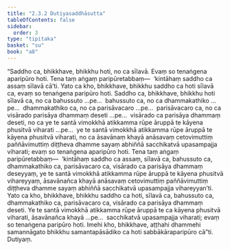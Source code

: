 ```yaml
---
title: "2.3.2 Dutiyasaddhāsutta"
tableOfContents: false
sidebar:
  order: 3
type: "tipitaka"
basket: "su"
book: "a8"
---
```



<DynamicBreadcrumb />

<Division number="72" book="a8" bookNo="17" page="134">

<Paragraph number="718" book="a8">
“Saddho ca, bhikkhave, bhikkhu hoti, no ca sīlavā. Evaṃ so tenaṅgena aparipūro hoti. Tena taṃ aṅgaṃ paripūretabbaṃ—  ‘kintāhaṃ saddho ca assaṃ sīlavā cā’ti. Yato ca kho, bhikkhave, bhikkhu saddho ca hoti sīlavā ca, evaṃ so tenaṅgena paripūro hoti.
</Paragraph>

<Paragraph number="719" book="a8">
Saddho ca, bhikkhave, bhikkhu hoti sīlavā ca, no ca bahussuto …pe…  bahussuto ca, no ca dhammakathiko …pe…  dhammakathiko ca, no ca parisāvacaro …pe…  parisāvacaro ca, no ca visārado parisāya dhammaṃ deseti …pe…  visārado ca parisāya dhammaṃ deseti, no ca ye te santā vimokkhā atikkamma rūpe āruppā te kāyena phusitvā viharati …pe…  ye te santā vimokkhā atikkamma rūpe āruppā te kāyena phusitvā viharati, no ca āsavānaṃ khayā anāsavaṃ cetovimuttiṃ paññāvimuttiṃ diṭṭheva dhamme sayaṃ abhiññā sacchikatvā upasampajja viharati; evaṃ so tenaṅgena aparipūro hoti. Tena taṃ aṅgaṃ paripūretabbaṃ—  ‘kintāhaṃ saddho ca assaṃ, sīlavā ca, bahussuto ca, dhammakathiko ca, parisāvacaro ca, visārado ca parisāya dhammaṃ deseyyaṃ, ye te santā vimokkhā atikkamma rūpe āruppā te kāyena phusitvā vihareyyaṃ, āsavānañca khayā anāsavaṃ cetovimuttiṃ paññāvimuttiṃ diṭṭheva dhamme sayaṃ abhiññā sacchikatvā upasampajja vihareyyan’ti.
</Paragraph>

<Paragraph number="720" book="a8">
Yato ca kho, bhikkhave, bhikkhu saddho ca hoti, sīlavā ca, bahussuto ca, dhammakathiko ca, parisāvacaro ca, visārado ca parisāya dhammaṃ deseti. Ye te santā vimokkhā atikkamma rūpe āruppā te ca kāyena phusitvā viharati, āsavānañca khayā …pe…  sacchikatvā upasampajja viharati; evaṃ so tenaṅgena paripūro hoti. Imehi kho, bhikkhave, aṭṭhahi dhammehi samannāgato bhikkhu samantapāsādiko ca hoti sabbākāraparipūro cā”ti.

</Paragraph>
</Division>

<Paragraph number="721" type="center" book="a8">
Dutiyaṃ.
</Paragraph>